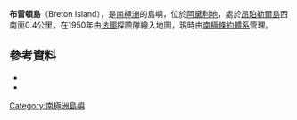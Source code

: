 {{Coord|66|48|S|141|23|E|source:GNIS|display=title}}

'''布雷頓島'''（Breton Island），是[[南極洲|南極洲]]的島嶼，位於[[阿黛利地|阿黛利地]]，處於[[昂珀勒爾島|昂珀勒爾島]]西南面0.4公里，在1950年由[[法國|法國]]探險隊繪入地圖，現時由[[南極條約體系|南極條約體系]]管理。

==參考資料==
*{{cite gnis|type=antarid|id=1912|name=Breton Island|accessdate=2011-09-06}}
*{{usgs-gazetteer|id=1912}}
{{AdélieLand-geo-stub}}
{{DEFAULTSORT:Breton Island}}
[[Category:南極洲島嶼|Category:南極洲島嶼]]
